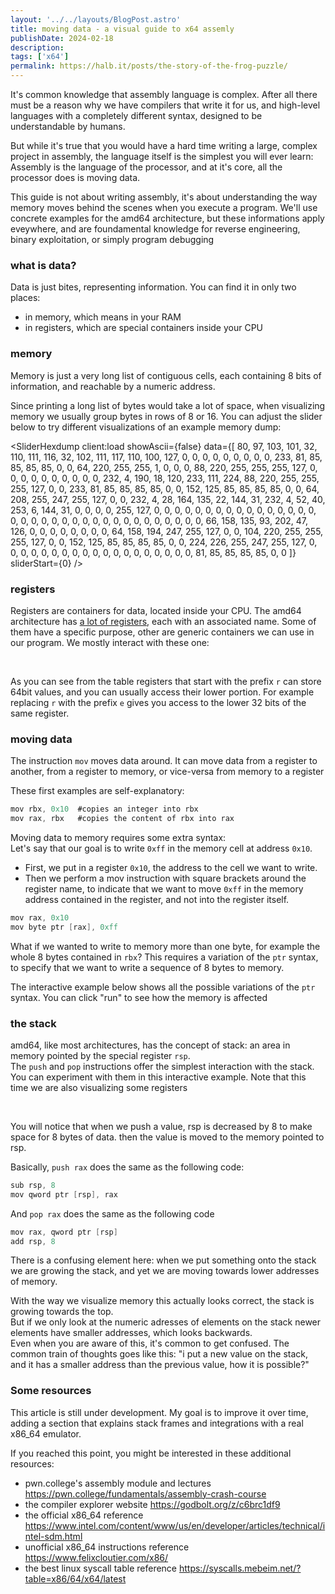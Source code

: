 ```yaml
---
layout: '../../layouts/BlogPost.astro'
title: moving data - a visual guide to x64 assemly
publishDate: 2024-02-18
description: 
tags: ['x64']
permalink: https://halb.it/posts/the-story-of-the-frog-puzzle/
---
```


It's common knowledge that assembly language is complex.
After all there must be a reason why
we have compilers that write it for us, and high-level languages with a completely 
different syntax, designed to be understandable by humans.

But while it's true that you would have a hard time writing a large, complex project
in assembly, the language itself is the simplest you will ever learn:
Assembly is the language of the processor, and at it's core, all the processor does is moving data.

This guide is not about writing assembly, it's about understanding the way memory moves
behind the scenes when you execute a program. We'll use concrete examples for the
amd64 architecture, but these informations apply eveywhere, and are foundamental knowledge 
for reverse engineering, binary exploitation, or simply program debugging

### what is data?

Data is just bites, representing information. You can find it in only two places:
- in memory, which means in your RAM
- in registers, which are special containers inside your CPU

### memory

Memory is just a very long list of
contiguous cells, each containing 8 bits of information, and reachable by a numeric address.

Since printing a long list of bytes would take a lot of space,
when visualizing memory we usually group bytes in rows of 8 or 16.
You can adjust the slider below to try different visualizations of an example memory dump:

<SliderHexdump
  client:load 
  showAscii={false}
  data={[
  80, 97, 103, 101, 32, 110, 111, 116, 32, 102, 111, 117, 110, 100, 127, 0, 0, 0, 0, 0, 0, 0, 0, 0, 233, 81, 85, 85, 85, 85, 0, 0, 64, 220, 255, 255, 1, 0, 0, 0, 88, 220, 255, 255, 255, 127, 0, 0, 0, 0, 0, 0, 0, 0, 0, 0, 232, 4, 190, 18, 120, 233, 111, 224, 88, 220, 255, 255, 255, 127, 0, 0, 233, 81, 85, 85, 85, 85, 0, 0, 152, 125, 85, 85, 85, 85, 0, 0, 64, 208, 255, 247, 255, 127, 0, 0, 232, 4, 28, 164, 135, 22, 144, 31,
  232, 4, 52, 40, 253, 6, 144, 31, 0, 0, 0, 0, 255, 127, 0, 0, 0, 0, 0, 0, 0, 0, 0, 0, 0, 0, 0, 0, 0, 0, 0, 0, 0, 0, 0, 0, 0, 0, 0, 0, 0, 0, 0, 0, 0, 0, 0, 0, 0, 66, 158, 135, 93, 202, 47, 126, 0, 0, 0, 0, 0, 0, 0, 0, 64, 158, 194, 247, 255, 127, 0, 0, 104, 220, 255, 255, 255, 127, 0, 0, 152, 125, 85, 85, 85, 85, 0, 0, 224, 226, 255, 247, 255, 127, 0, 0, 0, 0, 0, 0,
  0, 0, 0, 0, 0, 0, 0, 0, 0, 0, 0, 0, 0, 81, 85, 85, 85, 85, 0, 0 
  ]}
  sliderStart={0} />

### registers

Registers are containers for data, located inside your CPU.
The amd64 architecture has
[a lot of registers](https://en.wikipedia.org/wiki/X86#/media/File:Table_of_x86_Registers_svg.svg),
each with an associated name.
Some of them have a specific purpose, other are generic containers we can use in our program.
We mostly interact with these one:

<RegistersTable />

<br/>

As you can see from the table registers that start with the prefix `r` can store 64bit values,
 and you can usually access their lower portion.
For example replacing `r` with the prefix `e` gives you
access to the lower 32 bits of the same register.

### moving data

The instruction `mov` moves data around. It can move data from a register to another,
from a register to memory, or vice-versa from memory to a register

 These first examples are self-explanatory:

```c
mov rbx, 0x10  #copies an integer into rbx
mov rax, rbx   #copies the content of rbx into rax
```

Moving data to memory requires some extra syntax:<br/>
Let's say that our goal is to write `0xff` in the memory cell at address `0x10`.
- First, we put in a register `0x10`, the address to the cell we want to write.
- Then we perform a mov instruction with square brackets around the register name, to indicate that we want to move `0xff` in
the memory address contained in the register, and not into the register itself.

```c
mov rax, 0x10
mov byte ptr [rax], 0xff
```

What if we wanted to write to memory more than one byte, for example the whole 8 bytes contained in `rbx`?
This requires a variation of the `ptr` syntax, to specify that we want to write a sequence of 8 bytes to memory.

The interactive example below shows all the possible variations of the `ptr` syntax.
You can click "run" to see how the memory is affected

<PtrHexdump
  client:load 
  showAscii={false}
  sliderStart={0} />

### the stack

amd64, like most architectures, has the concept of stack: an area in memory pointed
by the special register `rsp`.<br/>
The `push` and `pop` instructions offer the simplest interaction with the stack.
You can experiment with them in this interactive example.
Note that this time we are also visualizing some registers

<PushHexdump 
  client:load
  centered={false}
  showAscii={true} />
<br/>

You will notice that when we push a value, 
rsp is decreased by 8 to make space for 8 bytes of data.
then the value is moved to the memory pointed to rsp.

Basically, `push rax` does the same as the following code:
```c
sub rsp, 8
mov qword ptr [rsp], rax
```

And `pop rax` does the same as the following code
```c
mov rax, qword ptr [rsp]
add rsp, 8
```

There is a confusing element here: when we put something onto the stack we are
growing the stack, and yet we are moving towards lower addresses of memory.

With the way we visualize memory this actually looks correct, the stack is growing 
towards the top.<br/>
But if we only look at the numeric adresses of elements on the stack newer elements have smaller addresses,
which looks backwards.<br/>
Even when you are aware of this, it's common to get confused. The common train of thoughts goes like this:
"i put a new value on the stack, and it has a smaller address than the previous value, how it is possible?"


### Some resources

This article is still under development. My goal is to improve it over time, 
adding a section that explains stack frames and integrations with a real x86_64 emulator.

If you reached this point, you might be interested in these additional resources:

- pwn.college's assembly module and lectures https://pwn.college/fundamentals/assembly-crash-course
- the compiler explorer website https://godbolt.org/z/c6brc1df9
- the official x86_64 reference https://www.intel.com/content/www/us/en/developer/articles/technical/intel-sdm.html
- unofficial x86_64 instructions reference https://www.felixcloutier.com/x86/
- the best linux syscall table reference https://syscalls.mebeim.net/?table=x86/64/x64/latest






